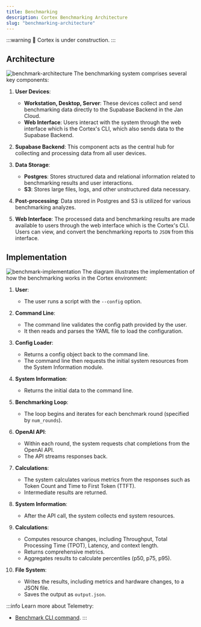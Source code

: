 ```yaml
---
title: Benchmarking
description: Cortex Benchmarking Architecture
slug: "benchmarking-architecture"
---
```



:::warning
🚧 Cortex is under construction.
:::

## Architecture
![benchmark-architecture](/img/docs/benchmark-architecture.png)
The benchmarking system comprises several key components:
1. **User Devices**:
   - **Workstation, Desktop, Server**: These devices collect and send benchmarking data directly to the Supabase Backend in the Jan Cloud.
   - **Web Interface**: Users interact with the system through the web interface which is the Cortex's CLI, which also sends data to the Supabase Backend.

2. **Supabase Backend**: This component acts as the central hub for collecting and processing data from all user devices.

3. **Data Storage**:
   - **Postgres**: Stores structured data and relational information related to benchmarking results and user interactions.
   - **S3**: Stores large files, logs, and other unstructured data necessary.

4. **Post-processing**: Data stored in Postgres and S3 is utilized for various benchmarking analyzes.

5. **Web Interface**: The processed data and benchmarking results are made available to users through the web interface which is the Cortex's CLI. Users can view, and convert the benchmarking reports to `JSON` from this interface.

## Implementation
![benchmark-implementation](/img/docs/benchmark-flow.png)
The diagram illustrates the implementation of how the benchmarking works in the Cortex environment:
1. **User**:
   - The user runs a script with the `--config` option.

2. **Command Line**:
   - The command line validates the config path provided by the user.
   - It then reads and parses the YAML file to load the configuration.

3. **Config Loader**:
   - Returns a config object back to the command line.
   - The command line then requests the initial system resources from the System Information module.

4. **System Information**:
   - Returns the initial data to the command line.

5. **Benchmarking Loop**:
   - The loop begins and iterates for each benchmark round (specified by `num_rounds`).

6. **OpenAI API**:
   - Within each round, the system requests chat completions from the OpenAI API.
   - The API streams responses back.

7. **Calculations**:
   - The system calculates various metrics from the responses such as Token Count and Time to First Token (TTFT).
   - Intermediate results are returned.

8. **System Information**:
   - After the API call, the system collects end system resources.

9. **Calculations**:
   - Computes resource changes, including Throughput, Total Processing Time (TPOT), Latency, and context length.
   - Returns comprehensive metrics.
   - Aggregates results to calculate percentiles (p50, p75, p95).

10. **File System**:
    - Writes the results, including metrics and hardware changes, to a JSON file.
    - Saves the output as `output.json`.

:::info
Learn more about Telemetry:
- [Benchmark CLI command](/docs/cli/benchmark).
:::
